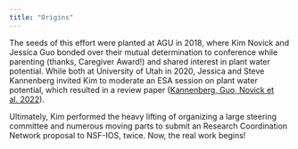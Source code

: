 ```yaml
---
title: "Origins"
---
```



The seeds of this effort were planted at AGU in 2018, where Kim Novick and Jessica Guo bonded over their mutual determination to conference while parenting (thanks, Caregiver Award!) and shared interest in plant water potential. While both at University of Utah in 2020, Jessica and Steve Kannenberg invited Kim to moderate an ESA session on plant water potential, which resulted in a review paper ([Kannenberg, Guo, Novick et al. 2022](https://doi.org/10.1111/1365-2435.13945)). 

Ultimately, Kim performed the heavy lifting of organizing a large steering committee and numerous moving parts to submit an Research Coordination Network proposal to NSF-IOS, twice. Now, the real work begins!